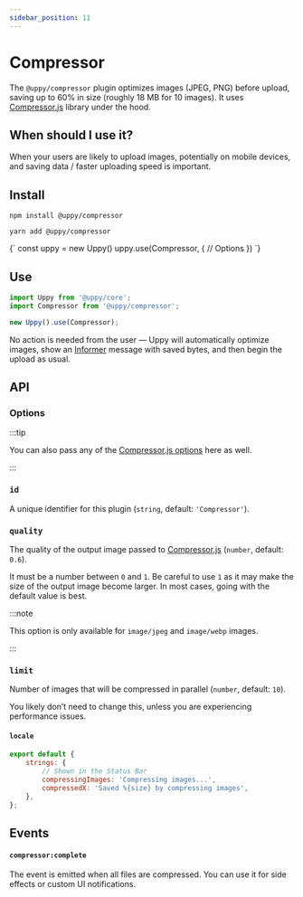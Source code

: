```yaml
---
sidebar_position: 11
---
```


# Compressor

The `@uppy/compressor` plugin optimizes images (JPEG, PNG) before upload, saving
up to 60% in size (roughly 18 MB for 10 images). It uses
[Compressor.js][] library under the
hood.

## When should I use it?

When your users are likely to upload images, potentially on mobile devices, and
saving data / faster uploading speed is important.

## Install

<Tabs>
  <TabItem value="npm" label="NPM" default>

```shell
npm install @uppy/compressor
```

  </TabItem>

  <TabItem value="yarn" label="Yarn">

```shell
yarn add @uppy/compressor
```

  </TabItem>

  <TabItem value="cdn" label="CDN">
    <UppyCdnExample>
      {`
        const uppy = new Uppy()
        uppy.use(Compressor, {
          // Options
        })
      `}
    </UppyCdnExample>
  </TabItem>
</Tabs>

## Use

```js
import Uppy from '@uppy/core';
import Compressor from '@uppy/compressor';

new Uppy().use(Compressor);
```

No action is needed from the user — Uppy will automatically optimize images,
show an [Informer](/docs/user-interfaces/elements/informer) message with saved
bytes, and then begin the upload as usual.

## API

### Options

:::tip 

You can also pass any of the
[Compressor.js options][]
here as well. 

:::

### `id`

A unique identifier for this plugin (`string`, default: `'Compressor'`).

### `quality`

The quality of the output image passed to
[Compressor.js][] (`number`,
default: `0.6`).

It must be a number between `0` and `1`. Be careful to use `1` as it may make
the size of the output image become larger. In most cases, going with the
default value is best.

:::note 

This option is only available for `image/jpeg` and `image/webp` images.

:::

### `limit`

Number of images that will be compressed in parallel (`number`, default: `10`).

You likely don’t need to change this, unless you are experiencing performance
issues.

#### `locale`

```js
export default {
	strings: {
		// Shown in the Status Bar
		compressingImages: 'Compressing images...',
		compressedX: 'Saved %{size} by compressing images',
	},
};
```

## Events

#### `compressor:complete`

The event is emitted when all files are compressed. You can use it for side
effects or custom UI notifications.

[Compressor.js]: https://github.com/fengyuanchen/compressorjs
[Compressor.js options]: https://github.com/fengyuanchen/compressorjs#options
